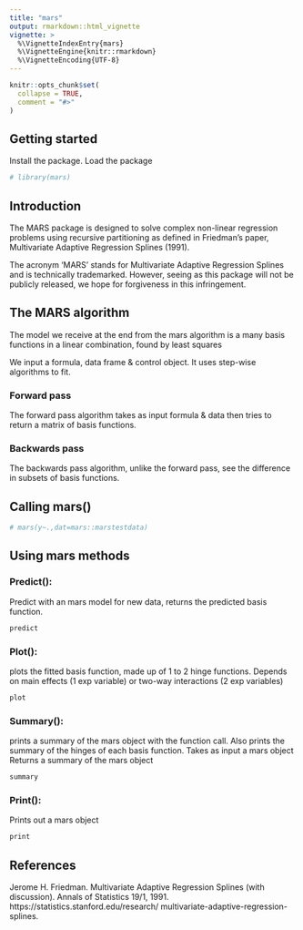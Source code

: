 ```yaml
---
title: "mars"
output: rmarkdown::html_vignette
vignette: >
  %\VignetteIndexEntry{mars}
  %\VignetteEngine{knitr::rmarkdown}
  %\VignetteEncoding{UTF-8}
---
```


```r
knitr::opts_chunk$set(
  collapse = TRUE,
  comment = "#>"
)
```

## Getting started

Install the package.
Load the package
```r
# library(mars)
```


  
## Introduction

The MARS package is designed to solve complex non-linear regression problems using recursive partitioning as defined in Friedman's paper, Multivariate Adaptive Regression Splines (1991).


The acronym 'MARS' stands for Multivariate Adaptive Regression Splines and is technically trademarked. However, seeing as this package will not be publicly released, we hope for forgiveness in this infringement. 

  
## The MARS algorithm 

The model we receive at the end from the mars algorithm is a many basis functions in a linear combination, found by least squares

We input a formula, data frame & control object. It uses step-wise algorithms to fit.

### Forward pass

The forward pass algorithm takes as input formula & data then tries to return a matrix of basis functions. 


### Backwards pass

The backwards pass algorithm, unlike the forward pass, see the difference in subsets of basis functions.

## Calling mars()

```r
# mars(y~.,dat=mars::marstestdata)
```


## Using mars methods

### Predict():
Predict with an mars model for new data, returns the predicted basis function. 
```r
predict
```

### Plot():
plots the fitted basis function, made up of 1 to 2 hinge functions. Depends on main effects (1 exp variable) or two-way interactions (2 exp variables)
```r
plot
```

### Summary():
prints a summary of the mars object with the function call. Also prints the summary of the hinges of each basis function.
Takes as input a mars object
Returns a summary of the mars object
```r
summary
```

### Print():
Prints out a mars object
```r
print
```




## References

Jerome H. Friedman. Multivariate Adaptive Regression Splines (with discussion).
Annals of Statistics 19/1, 1991. https://statistics.stanford.edu/research/
multivariate-adaptive-regression-splines.

